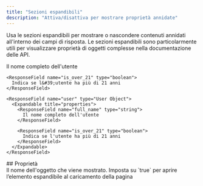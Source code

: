 ```yaml
---
title: "Sezioni espandibili"
description: "Attiva/disattiva per mostrare proprietà annidate"
---
```


Usa le sezioni espandibili per mostrare o nascondere contenuti annidati all&#39;interno dei campi di risposta. Le sezioni espandibili sono particolarmente utili per visualizzare proprietà di oggetti complesse nella documentazione delle API.

<ResponseField name="user" type="User Object">
  <Expandable title="properties">
    <ResponseField name="full_name" type="string">
      Il nome completo dell&#39;utente
    </ResponseField>

    <ResponseField name="is_over_21" type="boolean">
      Indica se l&#39;utente ha più di 21 anni
    </ResponseField>
  </Expandable>
</ResponseField>

```mdx Expandable example
<ResponseField name="user" type="User Object">
  <Expandable title="properties">
    <ResponseField name="full_name" type="string">
      Il nome completo dell'utente
    </ResponseField>

    <ResponseField name="is_over_21" type="boolean">
      Indica se l'utente ha più di 21 anni
    </ResponseField>
  </Expandable>
</ResponseField>
```


<div id="properties">
  ## Proprietà
</div>

<ResponseField name="title" type="string">
  Il nome dell'oggetto che viene mostrato.
</ResponseField>

<ResponseField name="defaultOpen" type="boolean" default="false">
  Imposta su `true` per aprire l’elemento espandibile al caricamento della pagina
</ResponseField>